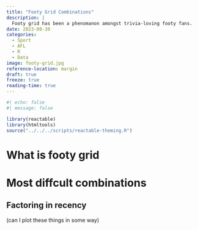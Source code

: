 ```yaml
---
title: "Footy Grid Combinations"
description: |
  Footy grid has been a phenomanon amongst trivia-loving footy fans.
date: 2023-08-30
categories: 
  - Sport
  - AFL
  - R
  - Data
image: footy-grid.jpg
reference-location: margin
draft: true
freeze: true
reading-time: true
---
```



```r
#| echo: false
#| message: false

library(reactable)
library(htmltools)
source("../../../scripts/reactable-theming.R")


```


# What is footy grid


# Most diffcult combinations

## Factoring in recency

(can I plot these things in some way)

